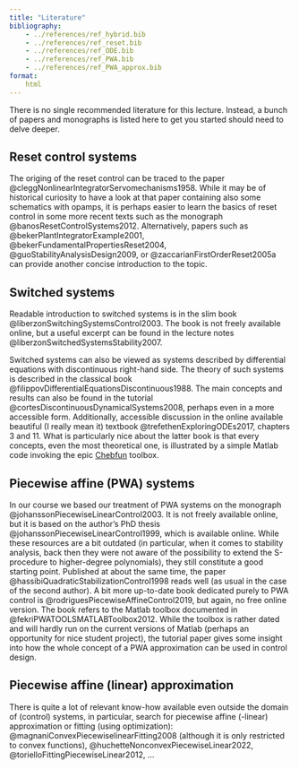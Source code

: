 ```yaml
---
title: "Literature"
bibliography: 
    - ../references/ref_hybrid.bib
    - ../references/ref_reset.bib
    - ../references/ref_ODE.bib
    - ../references/ref_PWA.bib
    - ../references/ref_PWA_approx.bib
format:
    html     
---
```


There is no single recommended literature for this lecture. Instead, a bunch of papers and monographs is listed here to get you started should need to delve deeper.

## Reset control systems

The origing of the reset control can be traced to the paper @cleggNonlinearIntegratorServomechanisms1958. While it may be of historical curiosity to have a look at that paper containing also some schematics with opamps, it is perhaps easier to learn the basics of reset control in some more recent texts such as the monograph @banosResetControlSystems2012. Alternatively, papers such as  @bekerPlantIntegratorExample2001, @bekerFundamentalPropertiesReset2004, @guoStabilityAnalysisDesign2009, or @zaccarianFirstOrderReset2005a can provide another concise introduction to the topic.

## Switched systems

Readable introduction to switched systems is in the slim book @liberzonSwitchingSystemsControl2003. The book is not freely available online, but a useful excerpt can be found in the lecture notes @liberzonSwitchedSystemsStability2007. 

Switched systems can also be viewed as systems described by differential equations with discontinuous right-hand side. The theory of such systems is described in the classical book @filippovDifferentialEquationsDiscontinuous1988. The main concepts and results can also be found in the tutorial @cortesDiscontinuousDynamicalSystems2008, perhaps even in a more accessible form. Additionally, accessible discussion in the online available beautiful (I really mean it) textbook @trefethenExploringODEs2017, chapters 3 and 11. What is particularly nice about the latter book is that every concepts, even the most theoretical one, is illustrated by a simple Matlab code invoking the epic [Chebfun](https://www.chebfun.org) toolbox. 

## Piecewise affine (PWA) systems

In our course we based our treatment of PWA systems on the monograph @johanssonPiecewiseLinearControl2003. It is not freely available online, but it is based on the author's PhD thesis @johanssonPiecewiseLinearControl1999, which is available online. While these resources are a bit outdated (in particular, when it comes to stability analysis, back then they were not aware of the possibility to extend the S-procedure to higher-degree polynomials), they still constitute a good starting point. Published at about the same time, the paper @hassibiQuadraticStabilizationControl1998 reads well (as usual in the case of the second author). A bit more up-to-date book dedicated purely to PWA control is @rodriguesPiecewiseAffineControl2019, but again, no free online version. The book refers to the Matlab toolbox documented in @fekriPWATOOLSMATLABToolbox2012. While the toolbox is rather dated and will hardly run on the current versions of Matlab (perhaps an opportunity for nice student project), the tutorial paper gives some insight into how the whole concept of a PWA approximation can be used in control design.

## Piecewise affine (linear) approximation 

There is quite a lot of relevant know-how available even outside the domain of (control) systems, in particular, search for piecewise affine (-linear) approximation or fitting (using optimization): @magnaniConvexPiecewiselinearFitting2008 (although it is only restricted to convex functions), @huchetteNonconvexPiecewiseLinear2022, @torielloFittingPiecewiseLinear2012, ...